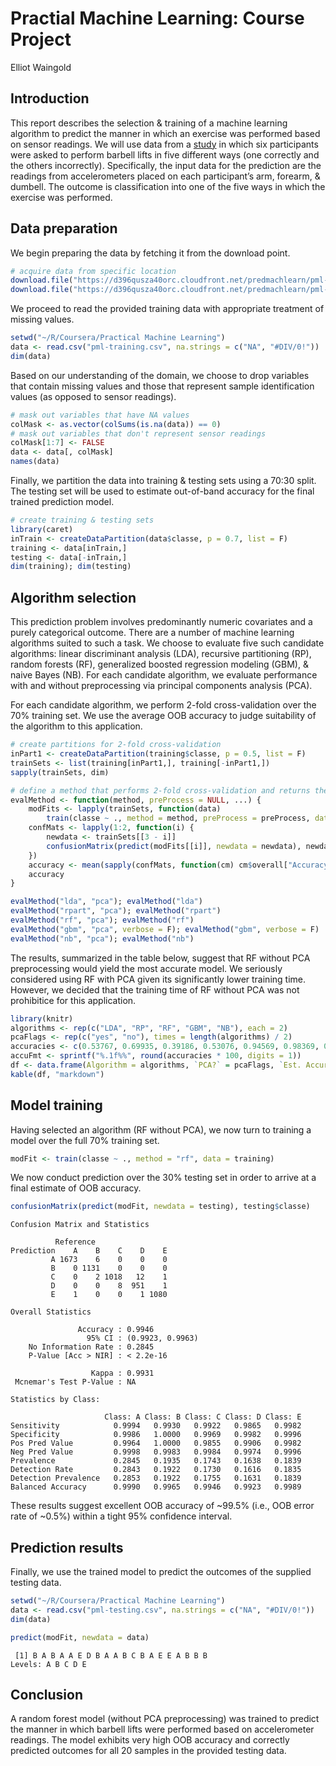 # Practial Machine Learning: Course Project
Elliot Waingold

## Introduction

This report describes the selection & training of a machine learning algorithm to predict the manner in which an exercise was performed based on sensor readings.  We will use data from a [study](http://groupware.les.inf.puc-rio.br/har) in which six participants were asked to perform barbell lifts in five different ways (one correctly and the others incorrectly).  Specifically, the input data for the prediction are the readings from accelerometers placed on each participant's arm, forearm, & dumbell.  The outcome is classification into one of the five ways in which the exercise was performed.

## Data preparation

We begin preparing the data by fetching it from the download point.

```r
# acquire data from specific location
download.file("https://d396qusza40orc.cloudfront.net/predmachlearn/pml-training.csv", "pml-training.csv")
download.file("https://d396qusza40orc.cloudfront.net/predmachlearn/pml-testing.csv", "pml-testing.csv")
```

We proceed to read the provided training data with appropriate treatment of missing values.

```r
setwd("~/R/Coursera/Practical Machine Learning")
data <- read.csv("pml-training.csv", na.strings = c("NA", "#DIV/0!"))
dim(data)
```

Based on our understanding of the domain, we choose to drop variables that contain missing values and those that represent sample identification values (as opposed to sensor readings).

```r
# mask out variables that have NA values
colMask <- as.vector(colSums(is.na(data)) == 0)
# mask out variables that don't represent sensor readings
colMask[1:7] <- FALSE
data <- data[, colMask]
names(data)
```

Finally, we partition the data into training & testing sets using a 70:30 split.  The testing set will be used to estimate out-of-band accuracy for the final trained prediction model.

```r
# create training & testing sets
library(caret)
inTrain <- createDataPartition(data$classe, p = 0.7, list = F)
training <- data[inTrain,]
testing <- data[-inTrain,]
dim(training); dim(testing)
```

## Algorithm selection

This prediction problem involves predominantly numeric covariates and a purely categorical outcome.  There are a number of machine learning algorithms suited to such a task.  We choose to evaluate five such candidate algorithms: linear discriminant analysis (LDA), recursive partitioning (RP), random forests (RF), generalized boosted regression modeling (GBM), & naive Bayes (NB).  For each candidate algorithm, we evaluate performance with and without preprocessing via principal components analysis (PCA).

For each candidate algorithm, we perform 2-fold cross-validation over the 70% training set.  We use the average OOB accuracy to judge suitability of the algorithm to this application.

```r
# create partitions for 2-fold cross-validation
inPart1 <- createDataPartition(training$classe, p = 0.5, list = F)
trainSets <- list(training[inPart1,], training[-inPart1,])
sapply(trainSets, dim)

# define a method that performs 2-fold cross-validation and returns the average accuracy
evalMethod <- function(method, preProcess = NULL, ...) {
    modFits <- lapply(trainSets, function(data) 
        train(classe ~ ., method = method, preProcess = preProcess, data = data, ...))
    confMats <- lapply(1:2, function(i) { 
        newdata <- trainSets[[3 - i]]
        confusionMatrix(predict(modFits[[i]], newdata = newdata), newdata$classe)
    })
    accuracy <- mean(sapply(confMats, function(cm) cm$overall["Accuracy"]))
    accuracy
}
```

```r
evalMethod("lda", "pca"); evalMethod("lda")
evalMethod("rpart", "pca"); evalMethod("rpart")
evalMethod("rf", "pca"); evalMethod("rf")
evalMethod("gbm", "pca", verbose = F); evalMethod("gbm", verbose = F)
evalMethod("nb", "pca"); evalMethod("nb")
```

The results, summarized in the table below, suggest that RF without PCA preprocessing would yield the most accurate model.  We seriously considered using RF with PCA given its significantly lower training time.  However, we decided that the training time of RF without PCA was not prohibitice for this application.

```r
library(knitr)
algorithms <- rep(c("LDA", "RP", "RF", "GBM", "NB"), each = 2)
pcaFlags <- rep(c("yes", "no"), times = length(algorithms) / 2)
accuracies <- c(0.53767, 0.69935, 0.39186, 0.53076, 0.94569, 0.98369, 0.80432, 0.95276, 0.64417, 0.73095)
accuFmt <- sprintf("%.1f%%", round(accuracies * 100, digits = 1))
df <- data.frame(Algorithm = algorithms, `PCA?` = pcaFlags, `Est. Accuracy` = accuFmt, check.names = FALSE)
kable(df, "markdown")
```

## Model training

Having selected an algorithm (RF without PCA), we now turn to training a model over the full 70% training set.

```r
modFit <- train(classe ~ ., method = "rf", data = training)
```

We now conduct prediction over the 30% testing set in order to arrive at a final estimate of OOB accuracy.

```r
confusionMatrix(predict(modFit, newdata = testing), testing$classe)
```
```
Confusion Matrix and Statistics

          Reference
Prediction    A    B    C    D    E
         A 1673    6    0    0    0
         B    0 1131    0    0    0
         C    0    2 1018   12    1
         D    0    0    8  951    1
         E    1    0    0    1 1080

Overall Statistics
                                          
               Accuracy : 0.9946          
                 95% CI : (0.9923, 0.9963)
    No Information Rate : 0.2845          
    P-Value [Acc > NIR] : < 2.2e-16       
                                          
                  Kappa : 0.9931          
 Mcnemar's Test P-Value : NA              

Statistics by Class:

                     Class: A Class: B Class: C Class: D Class: E
Sensitivity            0.9994   0.9930   0.9922   0.9865   0.9982
Specificity            0.9986   1.0000   0.9969   0.9982   0.9996
Pos Pred Value         0.9964   1.0000   0.9855   0.9906   0.9982
Neg Pred Value         0.9998   0.9983   0.9984   0.9974   0.9996
Prevalence             0.2845   0.1935   0.1743   0.1638   0.1839
Detection Rate         0.2843   0.1922   0.1730   0.1616   0.1835
Detection Prevalence   0.2853   0.1922   0.1755   0.1631   0.1839
Balanced Accuracy      0.9990   0.9965   0.9946   0.9923   0.9989
```

These results suggest excellent OOB accuracy of ~99.5% (i.e., OOB error rate of ~0.5%) within a tight 95% confidence interval.

## Prediction results

Finally, we use the trained model to predict the outcomes of the supplied testing data.

```r
setwd("~/R/Coursera/Practical Machine Learning")
data <- read.csv("pml-testing.csv", na.strings = c("NA", "#DIV/0!"))
dim(data)
```
```r
predict(modFit, newdata = data)
```
```
 [1] B A B A A E D B A A B C B A E E A B B B
Levels: A B C D E
```

## Conclusion

A random forest model (without PCA preprocessing) was trained to predict the manner in which barbell lifts were performed based on accelerometer readings.  The model exhibits very high OOB accuracy and correctly predicted outcomes for all 20 samples in the provided testing data.
